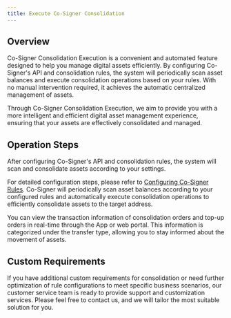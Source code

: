 ```yaml
---
title: Execute Co-Signer Consolidation
---
```


##  Overview

Co-Signer Consolidation Execution is a convenient and automated feature designed to help you manage digital assets efficiently. By configuring Co-Signer's API and consolidation rules, the system will periodically scan asset balances and execute consolidation operations based on your rules. With no manual intervention required, it achieves the automatic centralized management of assets.

Through Co-Signer Consolidation Execution, we aim to provide you with a more intelligent and efficient digital asset management experience, ensuring that your assets are effectively consolidated and managed.

##  Operation Steps

<Steps>
<Step title="Configure API and Consolidation Rules">
   After configuring Co-Signer's API and consolidation rules, the system will scan and consolidate assets according to your settings.
   
   For detailed configuration steps, please refer to [Configuring Co-Signer Rules](/help-center/manage-mpc/consolidation/co-signer/rules).
</Step>
<Step title="Scheduled Consolidation Execution">
    Co-Signer will periodically scan asset balances according to your configured rules and automatically execute consolidation operations to efficiently consolidate assets to the target address.

</Step>
<Step title="Real-time View of Order Information">
    You can view the transaction information of consolidation orders and top-up orders in real-time through the App or web portal. This information is categorized under the transfer type, allowing you to stay informed about the movement of assets.
</Step>
</Steps>

##  Custom Requirements

If you have additional custom requirements for consolidation or need further optimization of rule configurations to meet specific business scenarios, our customer service team is ready to provide support and customization services. Please feel free to contact us, and we will tailor the most suitable solution for you.